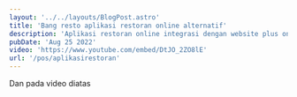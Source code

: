 ---
layout: '../../layouts/BlogPost.astro'
title: 'Bang resto aplikasi restoran online alternatif'
description: 'Aplikasi restoran online integrasi dengan website plus online order full online mode.'
pubDate: 'Aug 25 2022'
video: 'https://www.youtube.com/embed/DtJO_2ZO8lE'
url: '/pos/aplikasirestoran'
---

Dan pada video diatas
